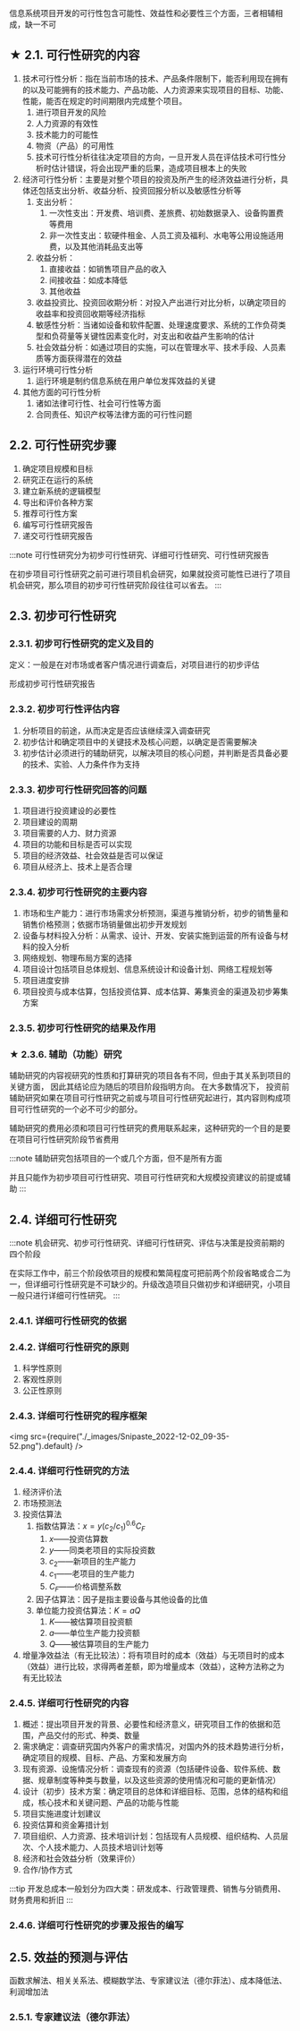 <Highlight>信息系统项目开发的可行性包含可能性、效益性和必要性三个方面，三者相辅相成，缺一不可</Highlight>

## ★ 2.1. 可行性研究的内容
1. 技术可行性分析：指在当前市场的技术、产品条件限制下，能否利用现在拥有的以及可能拥有的技术能力、产品功能、人力资源来实现项目的目标、功能、性能，能否在规定的时间期限内完成整个项目。
    1. 进行项目开发的风险
    2. 人力资源的有效性
    3. 技术能力的可能性
    4. 物资（产品）的可用性
    5. <Highlight>技术可行性分析往往决定项目的方向，一旦开发人员在评估技术可行性分析时估计错误，将会出现严重的后果，造成项目根本上的失败</Highlight>
2. 经济可行性分析：<Highlight>主要是对整个项目的投资及所产生的经济效益进行分析，具体还包括支出分析、收益分析、投资回报分析以及敏感性分析等</Highlight>
    1. 支出分析：
        1. <Highlight>一次性支出：开发费、培训费、差旅费、初始数据录入、设备购置费等费用</Highlight>
        2. <Highlight>非一次性支出：软硬件租金、人员工资及福利、水电等公用设施适用费，以及其他消耗品支出等</Highlight>
    2. 收益分析：
        1. 直接收益：如销售项目产品的收入
        2. 间接收益：如成本降低
        3. 其他收益
    3. 收益投资比、投资回收期分析：对投入产出进行对比分析，以确定项目的收益率和投资回收期等经济指标
    4. 敏感性分析：当诸如设备和软件配置、处理速度要求、系统的工作负荷类型和负荷量等关键性因素变化时，对支出和收益产生影响的估计
    5. <Highlight>社会效益分析：如通过项目的实施，可以在管理水平、技术手段、人员素质等方面获得潜在的效益</Highlight>
3. 运行环境可行性分析
    1. <Highlight>运行环境是制约信息系统在用户单位发挥效益的关键</Highlight>
4. 其他方面的可行性分析
    1. 诸如法律可行性、社会可行性等方面
    2. 合同责任、知识产权等法律方面的可行性问题

## 2.2. 可行性研究步骤
1. 确定项目规模和目标
2. 研究正在运行的系统
3. 建立新系统的逻辑模型
4. 导出和评价各种方案
5. 推荐可行性方案
6. 编写可行性研究报告
7. 递交可行性研究报告

:::note
可行性研究分为初步可行性研究、详细可行性研究、可行性研究报告

在初步项目可行性研究之前可进行项目机会研究，如果就投资可能性已进行了项目机会研究，那么项目的初步可行性研究阶段往往可以省去。
:::

## 2.3. 初步可行性研究

### 2.3.1. 初步可行性研究的定义及目的
定义：一般是在对市场或者客户情况进行调查后，对项目进行的初步评估

形成初步可行性研究报告

### 2.3.2. 初步可行性评估内容
1. 分析项目的前途，从而决定是否应该继续深入调查研究
2. 初步估计和确定项目中的关键技术及核心问题，以确定是否需要解决
3. 初步估计必须进行的辅助研究，以解决项目的核心问题，并判断是否具备必要的技术、实验、人力条件作为支持

### 2.3.3. 初步可行性研究回答的问题
1. 项目进行投资建设的必要性
2. 项目建设的周期
3. 项目需要的人力、财力资源
4. 项目的功能和目标是否可以实现
5. 项目的经济效益、社会效益是否可以保证
6. 项目从经济上、技术上是否合理

### 2.3.4. 初步可行性研究的主要内容
1. 市场和生产能力：进行市场需求分析预测，渠道与推销分析，初步的销售量和销售价格预测；依据市场销量做出初步开发规划
2. 设备与材料投入分析：从需求、设计、开发、安装实施到运营的所有设备与材料的投入分析
3. 网络规划、物理布局方案的选择
4. 项目设计包括项目总体规划、信息系统设计和设备计划、网络工程规划等
5. 项目进度安排
6. 项目投资与成本估算，包括投资估算、成本估算、筹集资金的渠道及初步筹集方案

### 2.3.5. 初步可行性研究的结果及作用

### ★ 2.3.6. 辅助（功能）研究

辅助研究的内容视研究的性质和打算研究的项目各有不同，但由于其关系到项目的关键方面， 因此其结论应为随后的项目阶段指明方向。 在大多数情况下， 投资前辅助研究如果在项目可行性研究之前或与项目可行性研究起进行，其内容则构成项目可行性研究的一个必不可少的部分。

辅助研究的费用必须和项目可行性研究的费用联系起来，这种研究的一个目的是要在项目可行性研究阶段节省费用

:::note
辅助研究包括项目的一个或几个方面，但不是所有方面

并且只能作为初步项目可行性研究、项目可行性研究和大规模投资建议的前提或辅助
:::

## 2.4. 详细可行性研究

:::note
机会研究、初步可行性研究、详细可行性研究、评估与决策是投资前期的四个阶段

在实际工作中，前三个阶段依项目的规模和繁简程度可把前两个阶段省略或合二为一，但<Highlight>详细可行性研究是不可缺少的</Highlight>。升级改造项目只做初步和详细研究，小项目一般只进行详细可行性研究。
:::

### 2.4.1. 详细可行性研究的依据

### 2.4.2. 详细可行性研究的原则
1. 科学性原则
2. 客观性原则
3. 公正性原则

### 2.4.3. 详细可行性研究的程序框架
<img src={require("./_images/Snipaste_2022-12-02_09-35-52.png").default} />

### 2.4.4. 详细可行性研究的方法
1. 经济评价法
2. 市场预测法
3. 投资估算法
    1. 指数估算法：$x=y(c_{2}/c_{1})^{0.6} C_{F}$
        1. $x$——投资估算数
        2. $y$——同类老项目的实际投资数
        3. $c_{2}$——新项目的生产能力
        4. $c_{1}$——老项目的生产能力
        5. $C_{F}$——价格调整系数
    2. 因子估算法：因子是指主要设备与其他设备的比值
    3. 单位能力投资估算法：$K=aQ$
        1. $K$——被估算项目投资额
        2. $a$——单位生产能力投资额
        3. $Q$——被估算项目的生产能力
4. 增量净效益法（有无比较法）：将有项目时的成本（效益）与无项目时的成本（效益）进行比较，求得两者差额，即为增量成本（效益），这种方法称之为有无比较法

### 2.4.5. 详细可行性研究的内容
1. 概述：提出项目开发的背景、必要性和经济意义，研究项目工作的依据和范围，产品交付的形式、种类、数量
2. 需求确定：调查研究国内外客户的需求情况，对国内外的技术趋势进行分析，确定项目的规模、目标、产品、方案和发展方向
3. 现有资源、设施情况分析：调查现有的资源（包括硬件设备、软件系统、数据、规章制度等种类与数量，以及这些资源的使用情况和可能的更新情况）
4. 设计（初步）技术方案：确定项目的总体和详细目标、范围，总体的结构和组成，核心技术和关键问题、产品的功能与性能
5. 项目实施进度计划建议
6. 投资估算和资金筹措计划
7. 项目组织、人力资源、技术培训计划：包括现有人员规模、组织结构、人员层次、个人技术能力、人员技术培训计划等
8. 经济和社会效益分析（效果评价）
9. 合作/协作方式

:::tip
开发总成本一般划分为四大类：研发成本、行政管理费、销售与分销费用、财务费用和折旧
:::

### 2.4.6. 详细可行性研究的步骤及报告的编写

## 2.5. 效益的预测与评估
函数求解法、相关关系法、模糊数学法、专家建议法（德尔菲法）、成本降低法、利润增加法

### 2.5.1. 专家建议法（德尔菲法）